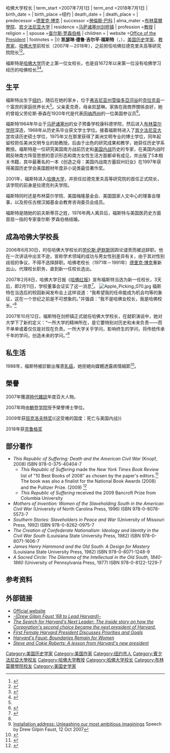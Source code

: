 {{Infobox University President
| name          =德鲁·吉尔平·福斯特
| image         = Harvard President Drew Faust US Navy 110304-N-5549O-204.jpg
| caption       =2011年
| order         =第28任
| office        =哈佛大学{{!}}哈佛大学校长
| term_start    =2007年7月1日
| term_end      =2018年7月1日
| birth_date    ={{Birth date and age|1947|9|18|mf=y}}
| birth_place   =纽约
| death_date    =
| death_place   =
| predecessor   =[[德里克·博克|德里克·博克]]
| successor     =[[勞倫斯·巴科|勞倫斯·巴科]]
| alma_mater    =[[布林莫爾學院|布林莫爾學院]]、[[宾夕法尼亚大学|宾夕法尼亚大学]]
| residence     =[[马萨诸塞州|马萨诸塞州]][[剑桥镇|剑桥镇]]
| profession    =[[教授|教授]]
| religion      =
| spouse        =[[查尔斯·罗森伯格|查尔斯·罗森伯格]]
| children      =
| website       =[https://web.archive.org/web/20070630211231/http://www.president.harvard.edu/ Office of the President]
| footnotes     =
|}}
'''凯瑟琳·德鲁·吉尔平·福斯特'''（'''{{lang-en|Catharine Drew Gilpin Faust}}'''，{{bd|1947年|9月18日|}}），[[美国|美国]][[历史学家|历史学家]]、[[教育家|教育家]]，[[哈佛大学|哈佛大学]]前校长（2007年－2018年），之前担任哈佛拉德克里夫高等研究院院长<ref name="times21207">{{cite web| last = Rimer| first = Sara| script-title = en:A ‘Rebellious Daughter’ to Lead Harvard| publisher = The New York Times| date = 2007-02-12| url = http://www.nytimes.com/2007/02/12/education/12harvard.html| accessdate = 2007-02-17| archive-date = 2011-09-25| archive-url = https://web.archive.org/web/20110925073720/http://www.nytimes.com/2007/02/12/education/12harvard.html| dead-url = no}}</ref><ref name="crimson-pres">{{cite web| last = Crimson News Staff| first = | title = Faust Expected To Be Named President This Weekend| publisher = The Harvard Crimson| date = 2007-02-08| url = http://www.thecrimson.com/article.aspx?ref=516910| accessdate = 2007-02-09| archive-date = 2009-09-03| archive-url = https://web.archive.org/web/20090903130427/http://www.thecrimson.com/article.aspx?ref=516910| dead-url = no}}</ref>。

福斯特是[[哈佛大学|哈佛大学]]历史上第一位女校长，也是自1672年以来第一位没有哈佛学习经历的哈佛校长<ref name="first-pres">{{cite web|last=Alderman |first=Jesse Harlan |title=Harvard names 1st woman president |publisher=The Boston Globe |date=2007-02-11 |url=http://www.boston.com/news/nation/articles/2007/02/11/harvard_names_its_1st_female_president/ |accessdate=2007-02-11 |deadurl=yes |archiveurl=https://web.archive.org/web/20081202031229/http://www.boston.com/news/nation/articles/2007/02/11/harvard_names_its_1st_female_president/ |archivedate=2008-12-02 }} 
</ref><ref name="bostonglobe22507">{{cite web| last = Maria Sacchetti and| first = Marcella Bombardieri| title = Champagne, cheers flow at Harvard| publisher = The Boston Globe| date = 2007-02-12| url = http://www.boston.com/news/education/higher/articles/2007/02/12/champagne_cheers_flow_at_harvard/| accessdate = 2007-02-12| archive-date = 2016-03-04| archive-url = https://web.archive.org/web/20160304065942/http://www.boston.com/news/education/higher/articles/2007/02/12/champagne_cheers_flow_at_harvard/| dead-url = no}}</ref>。

== 生平 ==
福斯特出生于[[纽约|纽约]]，随后在她的家乡，位于[[弗吉尼亚州|弗吉尼亚州]][[雪倫多亞河谷|雪倫多亞河谷]]的[[克拉克县|克拉克县]]一个富庶的家庭抚养长大<ref name="times21207"/>。父亲麦克奇，母亲凯瑟琳。家族在政商界關係良好，她的曾祖父劳伦斯·泰森在1920年代是代表[[田纳西州|田纳西州]]的一位美国参议员<ref>{{Cite web |url=http://harvardmagazine.com/2003/05/living-history.html |title=Living History, Drew Gilpin Faust, Harvard Magazine, May–June, 2003 |access-date=2012-09-08 |archive-date=2021-01-28 |archive-url=https://web.archive.org/web/20210128071432/https://harvardmagazine.com/2003/05/living-history.html |dead-url=no }}</ref>。

福斯特1964年毕业于[[马萨诸塞州|马萨诸塞州]]的女子预备学校康科德学院，然后进入[[布林莫尔学院|布林莫尔学院]]深造，1968年从历史系毕业获文学士学位。接着福斯特进入了[[宾夕法尼亚大学|宾夕法尼亚大学]]攻读历史硕士学位，1975年又在那里获得了美洲文明专业的博士学位，同年起留校担任美洲文明专业的助教授。后由于出色的研究成果和教学，她获任历史学系教授。福斯特是一位研究美国南方战前历史和[[美国内战|美国内战]]历史的专家，在美国内战时期反映南方阵营思想的意识形态和南方女性生活方面都卓有成见，并出版了5本相关书籍，其中最著名的一本《创造之母：美国内战南方蓄奴州妇女》在1997年获得美国历史学会美国题材年度非小说类最佳著作奖。

2001年，福斯特进入[[哈佛大学|哈佛大学]]，并担任拉德克里夫高等研究院的首任正式院长，该学院的前身是拉德克利夫学院。

福斯特同时还是布林莫尔学院、美国梅隆基金会、美国国家人文中心的理事会理事，以及担任古根汉姆基金会教育咨询委员会成员。

福斯特是随她的前夫斯蒂芬之姓，1976年两人离异后，福斯特与美国医药史方面首屈一指的专家查尔斯·罗森伯格结婚。

==成為哈佛大学校長==
2006年6月30日，时任哈佛大学校长的[[劳伦斯·萨默斯|劳伦斯·萨默斯]]因舆论谴责而被迫辞职。他在一次讲话中出言不逊，宣称学术领域的成功与男女性别差异有关，由于其对性别歧视的争议，不得不选择辞职。哈佛老校长（1971年－1991年）[[德里克·博克|德里克·博克]]重新出山，代理校长职务，直到新一任校长选出。

2007年2月8日，哈佛大学日报《[[哈佛红报|哈佛红报]]》宣布福斯特当选为新一任校长，3天后，即2月11日，学校董事会证实了这一消息<ref>{{cite news|url=http://www.thecrimson.com/article.aspx?ref=516940|title=Faust Confirmed as 28th President|publisher=[[The_Harvard_Crimson|The Harvard Crimson]]|date=February 11, 2007|last1=Guehenno|first1=Claire M.|last2=Bhayani|first2=Paras D.|accessdate=2012-09-08|archive-date=2008-12-01|archive-url=https://web.archive.org/web/20081201170430/http://www.thecrimson.com/article.aspx?ref=516940|dead-url=no}}</ref>。
[[File:Apple_Picking_070.jpg|thumb]]
福斯特在当选后的校园新闻发布会上这样说道：“我希望我的任命能成为机会均等的象征，这在一个世纪之前是不可想象的。”并强调：“我不是哈佛女校长，我是哈佛校长。”<ref name="first-pres"/>

2007年10月12日，福斯特在剑桥镇正式就任哈佛大学校长，在就职演说中，她对大学下了新的定义：“一所大学的精神所在，是它要特别对历史和未来负责——而不单单或着仅仅是对现在负责。一所大学关乎学问，影响终生的学问，将传统传承千年的学问，创造未来的学问。”<ref>[http://www.president.harvard.edu/speeches/faust/071012_installation.php Installation address: Unleashing our most ambitious imaginings] {{webarchive|url=https://web.archive.org/web/20090616142835/http://www.president.harvard.edu/speeches/faust/071012_installation.php |date=2009-06-16 }} Speech by Drew Gilpin Faust, 12 Oct 2007</ref>

==私生活==
1988年，福斯特被診斷出罹患[[乳癌|乳癌]]，她拒絕向媒體透露病情細節<ref name="cancer">{{cite web
  | last = Maria Sacchetti and
  | first = Marcella Bombardieri
  | title = In Faust, early bold streak
  | publisher = ''[[The_Boston_Globe|The Boston Globe]]''
  | date = 2007-02-27
  | url = http://www.boston.com/news/education/higher/articles/2007/02/25/in_faust_early_bold_streak/?page=1
  | accessdate = 2007-09-22
  | archive-date = 2016-03-04
  | archive-url = https://web.archive.org/web/20160304075436/http://www.boston.com/news/education/higher/articles/2007/02/25/in_faust_early_bold_streak/?page=1
  | dead-url = no
  }}</ref>。

==榮譽==
2007年獲選[[時代雜誌|時代雜誌]]年度百大人物。

2007年時由[[鮑登学院|鮑登学院]]授予榮譽博士學位。

2009年获[[班克洛夫特奖|班克洛夫特奖]](《这受难的国度：死亡与美国内战》)

2018年获[[克鲁格奖|克鲁格奖]]

==部分著作==
* ''This Republic of Suffering: Death and the American Civil War'' (Knopf, 2008) ISBN 978-0-375-40404-7
** ''This Republic of Suffering'' made the ''New York Times Book Review'' list of "10 Best Books of 2008" as chosen by the paper's editors.<ref>{{cite web| title = The 10 Best Books of 2008| url = http://www.nytimes.com/2008/12/14/books/review/10Best-t.htm| work = [[New_York_Times|New York Times]]| date = 3 December 2008| accessdate = 2012-09-08| archive-date = 2012-01-28| archive-url = https://web.archive.org/web/20120128153857/http://www.nytimes.com/2008/12/14/books/review/10Best-t.htm| dead-url = no}}</ref> The book was also a finalist for the National Book Awards (2008) and the Pulitzer Prize. (2009) <ref>{{cite web| title = Pulitzer Prize History 2009| url = http://www.pulitzer.org/citation/2009-History| work = [[Pulitzer_Prize|Pulitzer Prize]]| date = 2009| access-date = 2012-09-08| archive-date = 2016-01-19| archive-url = https://web.archive.org/web/20160119025658/http://www.pulitzer.org/citation/2009-History| dead-url = no}}</ref>
** ''This Republic of Suffering'' received the 2009 Bancroft Prize from Columbia University
* ''Mothers of Invention: Women of the Slaveholding South in the American Civil War'' (University of North Carolina Press, 1996) ISBN 978-0-8078-5573-7
* ''Southern Stories: Slaveholders in Peace and War'' (University of Missouri Press, 1992) ISBN 978-0-8262-0975-7
* ''The Creation of Confederate Nationalism: Ideology and Identity in the Civil War South'' (Louisiana State University Press, 1982) ISBN 978-0-8071-1606-7
* ''James Henry Hammond and the Old South: A Design for Mastery'' (Louisiana State University Press, 1982) ISBN 978-0-8071-1248-9
* ''A Sacred Circle: The Dilemma of the Intellectual in the Old South, 1840-1860'' (University of Pennsylvania Press, 1977) ISBN 978-0-8122-1229-7

== 参考资料 ==
{{reflist|2}}

==外部链接==
{{Commons category|Drew Gilpin Faust}}
*[https://web.archive.org/web/20070630211231/http://www.president.harvard.edu/ Official website]
*''[https://web.archive.org/web/20070311114633/http://www.brynmawr.edu/news/2007-02-11/faust.shtml -{Drew Gilpin Faust ’68 to Lead Harvard}-]''
*''[http://www.02138mag.com/magazine/article/1178.html The Search for Harvard's Next Leader: The inside story on how the Corporation's second choice became the next president of Harvard.] {{Wayback|url=http://www.02138mag.com/magazine/article/1178.html |date=20080513183204 }}''
*''[http://www.pbs.org/newshour/bb/education/jan-june07/harvard_02-12.html First Female Harvard President Discusses Priorities and Goals] {{Wayback|url=http://www.pbs.org/newshour/bb/education/jan-june07/harvard_02-12.html |date=20070307064734 }}''
*''[http://www.npr.org/templates/story/story.php?storyId=7462561 Harvard's Faust: Boundaries Remain for Women] {{Wayback|url=http://www.npr.org/templates/story/story.php?storyId=7462561 |date=20080928012830 }}'' 
*''[https://web.archive.org/web/20080229135653/http://www.metrowestdailynews.com/columnists/8998910220558139391 Steve and Cokie Roberts: A lesson from Harvard's new president]'' 

{{start box}}
{{succession box|[[德里克·博克|德里克·博克]]|[[勞倫斯·S·巴科|勞倫斯·S·巴科]]|[[哈佛大学校长|哈佛大学校长]]|2007年－2018年}}
{{end box}}

{{哈佛大学}}
{{克鲁格奖获得者}}
{{Authority control}}
{{DEFAULTSORT:Faust, Drew Gilpin}}

[[Category:美国历史学家|Category:美国历史学家]]
[[Category:美国作家|Category:美国作家]]
[[Category:纽约市人|Category:纽约市人]]
[[Category:賓夕法尼亞大學校友|Category:賓夕法尼亞大學校友]]
[[Category:哈佛大学教授|Category:哈佛大学教授]]
[[Category:哈佛大学校长|Category:哈佛大学校长]]
[[Category:布林莫爾學院校友|Category:布林莫爾學院校友]]
[[Category:美国史学家|Category:美国史学家]]